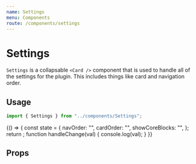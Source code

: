 ```yaml
---
name: Settings
menu: Components
route: /components/settings
---
```



# Settings

`Settings` is a collapsable `<Card />` component that is used to handle all of
the settings for the plugin. This includes things like card and navigation
order.

## Usage

```ts
import { Settings } from "../components/Settings";
```

<Playground>
  {() => {
    const state = {
      navOrder: "",
      cardOrder: "",
      showCoreBlocks: "",
    };
    return <Settings state={state} onChange={handleChange} />;
    function handleChange(val) {
      console.log(val);
    }
  }}
</Playground>

## Props

<Props of={Settings} />
